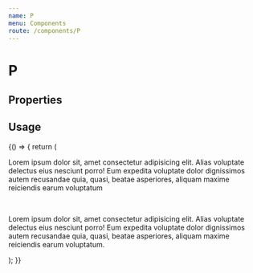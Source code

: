 ```yaml
---
name: P
menu: Components
route: /components/P
---
```



# P

## Properties

<Props of={P} />

## Usage

<Playground>
  {() => {
    return (
      <Fragment>
        <P>
          Lorem ipsum dolor sit, amet consectetur adipisicing elit. Alias
          voluptate delectus eius nesciunt porro! Eum expedita voluptate dolor
          dignissimos autem recusandae quia, quasi, beatae asperiores, aliquam
          maxime reiciendis earum voluptatum
        </P>
        <br />
        <P id="truncated-header" truncate linesBeforeTruncate={2}>
          Lorem ipsum dolor sit, amet consectetur adipisicing elit. Alias
          voluptate delectus eius nesciunt porro! Eum expedita voluptate dolor
          dignissimos autem recusandae quia, quasi, beatae asperiores, aliquam
          maxime reiciendis earum voluptatum.
        </P>
      </Fragment>
    );
  }}
</Playground>
